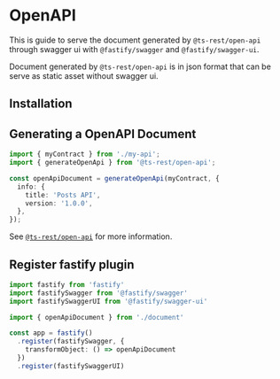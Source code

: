 
# OpenAPI

This is guide to serve the document generated by `@ts-rest/open-api` through swagger ui with `@fastify/swagger` and `@fastify/swagger-ui`.

Document generated by `@ts-rest/open-api` is in json format that can be serve as static asset without swagger ui.

## Installation

<InstallTabs packageName="@fastify/swagger @fastify/swagger-ui" />

## Generating a OpenAPI Document

```typescript
import { myContract } from './my-api';
import { generateOpenApi } from '@ts-rest/open-api';

const openApiDocument = generateOpenApi(myContract, {
  info: {
    title: 'Posts API',
    version: '1.0.0',
  },
});
```

See [`@ts-rest/open-api`](/open-api.mdx) for more information.

## Register fastify plugin

```typescript
import fastify from 'fastify'
import fastifySwagger from '@fastify/swagger'
import fastifySwaggerUI from '@fastify/swagger-ui'

import { openApiDocument } from './document'

const app = fastify()
  .register(fastifySwagger, {
    transformObject: () => openApiDocument
  })
  .register(fastifySwaggerUI)
```
